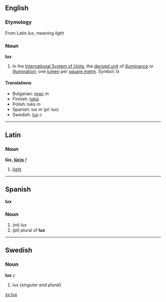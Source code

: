 ==English==

===Etymology===

From Latin ''lux'', meaning ''light''

===Noun===
'''lux'''

#In the [[International System of Units]], the [[derived unit]] of [[illuminance]] or [[illumination]]; one [[lumen]] per [[square metre]].  Symbol: lx

====Translations====

*Bulgarian: [[лукс]] ''m''
*Finnish: [[luksi]]
*Polish: luks ''m''
*Spanish: lux ''m'' (''pl'': lux)
*Swedish: [[lux#Swedish|lux]] ''c''

----

==Latin==
===Noun===
'''lūx, [[Wiktionary Appendix:Latin third declension|lūcis]]''' ''f''

#[[light]]

----

==Spanish==
'''lux'''

===Noun===

#(''m'') lux
#(''pl'') plural of '''lux'''

----

==Swedish==
===Noun===
'''lux''' ''c''

#lux (''singular and plural'')

[[sv:lux]]